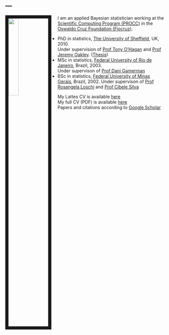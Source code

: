 ---
---

<link rel="stylesheet" href="styles.css" type="text/css">

<img src="files/fotoLeo2.jpg" style="width:25%; border:10px solid; margin-right: 20px" align="left">

I am an applied Bayesian statistician working at the [Scientific Computing Program (PROCC)](http://www.procc.fiocruz.br) in the [Oswaldo Cruz Foundation (Fiocruz)](http://www.fiocruz.br). 


- PhD in statistics, [The University of Sheffield](https://www.sheffield.ac.uk/maths), UK, 2010. <BR> Under supervision of [Prof Tony O'Hagan](http://tonyohagan.co.uk/) and [Prof Jeremy Oakley](http://www.jeremy-oakley.staff.shef.ac.uk/). ([Thesis](http://etheses.whiterose.ac.uk/963/))
- MSc in statistics, [Federal University of Rio de Janeiro](http://www.dme.ufrj.br), Brazil, 2003. <br> Under supervison of [Prof Dani Gamerman]()
- BSc in statistics, [Federal University of Minas Gerais](http://www.est.ufmg.br), Brazil, 2002. Under supervison of [Prof Rosangela Loschi]() and [Prof Cibele Silva]()





My Lattes CV is available [here](http://lattes.cnpq.br/5241799121437269) <br>
My full CV (PDF) is available [here](CV/cv-leo.pdf) <br>
Papers and citations according to [Google Scholar](http://scholar.google.com.au/citations?user=9e3_tSsAAAAJ&hl=en)
